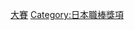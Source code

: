 {{Navbox
|bodyclass=hlist

|name = 日本職棒總冠軍賽優秀選手
|title = [[日本大賽|日本職棒總冠軍賽]][[優秀選手]]
|basestyle=background-color:#8bb
|state = <includeonly>collapsed</includeonly>
|group1 = 1950年代
|list1 = 
*57 [[豐田泰光]]
*58 [[中西太]]
*59 [[杉山光平]]
|group2 = 1960年代
|list2 = 
*60 [[近藤和彦]]
*61 [[鹽原明]]
*62 [[岩下光一]]
*63 [[王貞治]]
*64 [[ケント・ハドリ|K.ハドリ]]
*65 [[林俊宏|林俊彦]]
*66 [[長嶋茂雄]]
*67 [[戴利·斯賓塞]]
*68 [[柴田勳]]
*69 [[足立光宏]]
|group3 = 1970年代
|list3 = 
*70 [[黑江透修]]
*71 [[黑江透修]]
*72 [[長嶋茂雄]]
*73 [[高田繁]]
*74 [[山崎裕之]]
*75 [[中澤伸二]]、[[外木場義郎]]
*76 [[伯尼·威廉斯]]
*77 [[福本豐]]
*78 [[若松勉]]
*79 [[水谷實雄]]
|group4 = 1980年代
|list4 = 
*80 [[木下富雄]]、[[山根和夫]]、[[平野光泰]]
*81 [[平田薰]]、[[江川卓]]、[[河埜和正]]
*82 [[大田卓司]]、[[スティーブ・オンティベロス (内野手)|スティーブ.O]]、[[中尾孝義]]
*83 [[田淵幸一]]、[[テリー・ウィットフィールド|テリー.W]]、[[中畑清]]
*84 [[山本浩二]]、[[高橋慶彦]]、[[福本豐]]
*85 [[リッチ・ゲイル|R.ゲイル]]、[[真弓明信]]、[[長崎慶一|長崎啓二]]
*86 [[清原和博]]、[[石毛宏典]]、[[津田恒實]]
*87 [[石毛宏典]]、[[秋山幸二]]、[[槙原寬己]]
*88 [[清原和博]]、[[森山良二]]、[[郭源治]]
*89 [[岡崎郁]]、[[香田勳男]]、[[阿波野秀幸]]
|group5 = 1990年代
|list5 = 
*90 [[渡邊久信]]、[[辻發彥]]、[[伊東勤]]
*91 [[工藤公康]]、[[渡邊久信]]、[[野村謙二郎]]
*92 [[石毛宏典]]、[[秋山幸二]]、[[飯田哲也]]
*93 [[飯田哲也]]、[[高津臣吾]]、[[潮崎哲也]]
*94 [[桑田真澄]]、[[ヘンリー・コトー|H.コトー]]、[[辻發彥]]
*95 [[テリー・ブロス|T.ブロス]]、[[池山隆寬]]、[[高津臣吾]]
*96 [[大島公一]]、[[鈴木平]]、[[鈴木一朗|イチロー]]
*97 [[石井一久]]、[[稻葉篤紀]]、[[池山隆寬]]
*98 [[齋藤隆 (棒球選手)|齋藤隆]]、[[石井琢朗]]、[[駒田德廣]]
*99 [[工藤公康]]、[[永井智浩]]、[[城島健司]]
|group6 = 2000年代
|list6 = 
*00 [[仁志敏久]]、[[村田真一]]、[[高橋尚成]]
*01 [[岩村明憲]]、[[石井一久]]、[[真中滿]]
*02 [[清原和博]]、[[上原浩治]]、[[齊藤宜之]]
*03 [[井口資仁]]、[[城島健司]]、[[檜山進次郎]]
*04 [[亞力士·卡布瑞拉|亞力士]]、[[和田一浩]]、[[谷繁元信]]
*05 [[渡邊俊介]]、[[大村三郎|サブロー]]、[[李承燁 (棒球運動員)|李承燁]]
*06 [[達比修有]]、[[フェルナンド・セギノール|F.セギノール]]、[[森本稀哲]]
*07 [[山井大介]]、[[森野將彥]]、[[荒木雅博]]
*08 [[中島裕之]]、[[平尾博嗣]]、[[鈴木尚廣]]
*09 [[龜井義行]]、[[ディッキー・ゴンザレス|D.ゴンザレス]]、[[小谷野榮一]]
|group7 = 2010年代
|list7 = 
*10 [[內龍也]]、[[清田育宏]]、[[大島洋平]]
*11 [[杉內俊哉]]、[[ブライアン・ファルケンボーグ|B.ファルケンボーグ]]、[[和田一浩]]
*12 [[長野久義]]、[[阿部慎之助]]、[[ジョン・ボウカー|J.ボウカー]]
*13 [[田中將大]]、[[銀次]]、[[內海哲也]]
*14 [[柳田悠岐]]、[[丹尼斯·薩爾法特|D.薩爾法特]]、[[武田翔太]]
*15 [[明石健志]]、[[瑞克·范登赫克|R.范登赫克]]、[[武田翔太]]
*16 [[アンソニー・バス|A.バース]]、[[西川遙輝]]、[[中田翔]]
*17 [[柳田悠岐]]、[[內川聖一]]、[[濱口遙大]]
*18 [[森唯斗]]、[[柳田悠岐]]、[[中村晃]]
*19 [[高橋禮]]、[[阿爾弗雷多·德斯潘耶|A.德斯潘耶]]、[[松田宣浩]]
|group8 = 2020年代
|list8 = 
*20 [[麥特·摩爾|M.摩爾]]、[[中村晃]]、[[柳田悠岐]]
*21 [[高橋奎二]]、[[多明哥·山塔那|D.山塔那]]、[[杉本裕太郎]]
}}<noinclude>
[[Category:日本棒球模板|大賽]]
[[Category:日本職棒獎項]]
</noinclude>